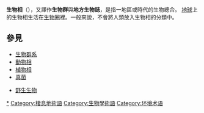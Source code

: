 {{unreferenced|time=2011-05-14T23:16:16+00:00}}
'''生物相'''（{{lang-en|Biota (ecology)}}），又譯作'''生物群'''與'''地方生物誌'''，是指一地區或時代的生物總合。<!--from local geographic scales and instantaneous temporal scales all the way up to whole-planet and whole-[[timescale|timescale]] spatiotemporal scales.-->[[地球|地球]]上的生物相生活在[[生物圈|生物圈]]裡。一般來說，不會將人類放入生物相的分類中。

== 參見 ==
*[[生物群系|生物群系]]
*[[動物相|動物相]]
*[[植物相|植物相]]
*[[真菌|真菌]]
<!--*[[Microbiota_(disambiguation)|Microbiota]]-->
<!--[[Biota_(分類學)|Biota (分類學)]]不宜以中文命名-->
*[[野生生物|野生生物]]

{{DEFAULTSORT:Biota (Ecology)}}
[[Category:生物相|*]]
[[Category:棲息地術語|Category:棲息地術語]]
[[Category:生物學術語|Category:生物學術語]]
[[Category:环境术语|Category:环境术语]]


{{Ecology-stub}}